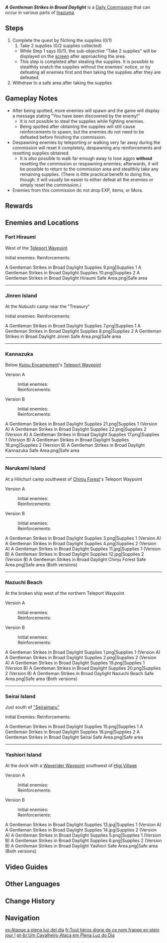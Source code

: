 {{Quest Infobox
|id             = 31060; 31061; 31062; 31063; 31064; 31065; 31066; 31067; 31068; 31069; 31210; 31211
|type           = Commission
|image          = Commission A Gentleman Strikes in Broad Daylight.png
|caption        = [[Seirai Island]] version
|summary        = The Traveler disrupts enemies' plans by stealing their supplies.
|startLocation  = [[Inazuma]]
|other          = *AR-Dependent Rewards
|region         = Inazuma
|characters     = Traveler
}}
'''''A Gentleman Strikes in Broad Daylight''''' is a [[Daily Commission]] that can occur in various parts of [[Inazuma]].

==Steps==
{{Quest Description|Some scoundrels are plotting ill, threatening the safety of the surrounding area. If you can sneak into their encampment and filch their supplies, you are sure to greatly reduce their strength.}}
#Complete the quest by filching the supplies (0/1)
##Take 2 supplies (0/2 supplies collected)
#*While Step 1 says (0/1), the sub-objective "Take 2 supplies" will be displayed on the [[screen]] after approaching the area.
#*This step is completed after stealing the supplies. It is possible to stealthily snatch the supplies without the enemies' notice, or by defeating all enemies first and then taking the supplies after they are defeated.
#Withdraw to a safe area after taking the supplies

==Gameplay Notes==
* After being spotted, more enemies will spawn and the game will display a message stating "You have been discovered by the enemy!"
** It is not possible to steal the supplies while fighting enemies.
** Being spotted after obtaining the supplies will still cause reinforcements to spawn, but the enemies do not need to be defeated before finishing the commission.
* Despawning enemies by teleporting or walking very far away during the commission will reset it completely, despawning any reinforcements and resetting supplies obtained.
** It is also possible to walk far enough away to lose aggro '''without''' resetting the commission or respawning enemies; afterwards, it will be possible to return to the commission area and stealthily take any remaining supplies. (There is little practical benefit to doing this, though; it will usually be easier to either defeat all the enemies or simply reset the commission.)
* Enemies from this commission do not drop EXP, items, or Mora.

==Rewards==
{{Commission Rewards|full}}

==Enemies and Locations==
===Fort Hiraumi===
;West of the [[Teleport Waypoint]]
Initial enemies: {{Enemy List|Treasure Hoarders: Scout*2;Treasure Hoarders: Handyman}}
Reinforcements: {{Enemy List|Treasure Hoarders: Cryo Potioneer;Treasure Hoarders: Electro Potioneer;Treasure Hoarders: Pyro Potioneer;Treasure Hoarders: Seaman}}
<gallery>
A Gentleman Strikes in Broad Daylight Supplies 9.png|Supplies 1
A Gentleman Strikes in Broad Daylight Supplies 10.png|Supplies 2
A Gentleman Strikes in Broad Daylight Hiraumi Safe Area.png|Safe area
</gallery>
----

===Jinren Island===
;At the Nobushi camp near the "Treasury"
Initial enemies: {{Enemy List|Nobushi: Kikouban*2;Nobushi: Jintouban}}
Reinforcements: {{Enemy List|Nobushi: Hitsukeban*2}}
<gallery>
A Gentleman Strikes in Broad Daylight Supplies 7.png|Supplies 1
A Gentleman Strikes in Broad Daylight Supplies 8.png|Supplies 2
A Gentleman Strikes in Broad Daylight Jinren Safe Area.png|Safe area
</gallery>
----

===Kannazuka===
;Below [[Kujou Encampment]]'s [[Teleport Waypoint]]
Version A
:Initial enemies: {{Enemy List|Treasure Hoarders: Crusher;Treasure Hoarders: Gravedigger;Treasure Hoarders: Handyman;Treasure Hoarders: Pugilist}}
:Reinforcements: {{Enemy List|Treasure Hoarders: Cryo Potioneer;Treasure Hoarders: Electro Potioneer;Treasure Hoarders: Hydro Potioneer;Treasure Hoarders: Pyro Potioneer}}

Version B
:Initial enemies: {{Enemy List|Treasure Hoarders: Scout*3}}
:Reinforcements: {{Enemy List|Treasure Hoarders: Crusher*2;Treasure Hoarders: Handyman;Treasure Hoarders: Pugilist}}

<gallery>
A Gentleman Strikes in Broad Daylight Supplies 21.png|Supplies 1 (Version A)
A Gentleman Strikes in Broad Daylight Supplies 22.png|Supplies 2 (Version A)
A Gentleman Strikes in Broad Daylight Supplies 17.png|Supplies 1 (Version B)
A Gentleman Strikes in Broad Daylight Supplies 18.png|Supplies 2 (Version B)
A Gentleman Strikes in Broad Daylight Kannazuka Safe Area.png|Safe area
</gallery>

----

===Narukami Island===
;At a Hilichurl camp southwest of [[Chinju Forest]]'s Teleport Waypoint
Version A
:Initial enemies: {{Enemy List|Wooden Shield Hilichurl Guard*2;Electro Abyss Mage}}
:Reinforcements: {{Enemy List|Electro Hilichurl Shooter;Pyro Hilichurl Shooter;Blazing Axe Mitachurl}}

Version B
:Initial enemies: {{Enemy List|Wooden Shield Hilichurl Guard*2;Pyro Hilichurl Shooter}}
:Reinforcements: {{Enemy List|Electro Hilichurl Grenadier;Hilichurl Grenadier;Crackling Axe Mitachurl}}
<gallery>
A Gentleman Strikes in Broad Daylight Supplies 3.png|Supplies 1 (Version A)
A Gentleman Strikes in Broad Daylight Supplies 4.png|Supplies 2 (Version A)
A Gentleman Strikes in Broad Daylight Supplies 11.jpg|Supplies 1 (Version B)
A Gentleman Strikes in Broad Daylight Supplies 12.jpg|Supplies 2 (Version B)
A Gentleman Strikes in Broad Daylight Chinju Forest Safe Area.png|Safe area (Both versions)
</gallery>
----

===Nazuchi Beach===
{{Stub|Version B enemies require double-checking}}
;At the broken ship west of the northern Teleport Waypoint

Version A
:Initial enemies: {{Enemy List|Nobushi: Hitsukeban;Nobushi: Jintouban}}
:Reinforcements: {{Enemy List|Nobushi: Kikouban;Kairagi: Dancing Thunder}}

Version B
:Initial enemies: {{Enemy List|Nobushi: Jintouban*3}}
:Reinforcements: {{Enemy List|Nobushi: Kikouban;Nobushi: Hitsukeban}}
<gallery>
A Gentleman Strikes in Broad Daylight Supplies 1.png|Supplies 1 (Version A)
A Gentleman Strikes in Broad Daylight Supplies 2.png|Supplies 2 (Version A)
A Gentleman Strikes in Broad Daylight Supplies 19.png|Supplies 1 (Version B)
A Gentleman Strikes in Broad Daylight Supplies 20.png|Supplies 2 (Version B)
A Gentleman Strikes in Broad Daylight Nazuchi Beach Safe Area.png|Safe area (Both versions)
</gallery>
----

===Seirai Island===
;Just south of [["Seiraimaru"]]
Initial Enemies: {{Enemy List|Fatui Anemoboxer Vanguard;Fatui Geochanter Bracer}}
Reinforcements: {{Enemy List|Fatui Cryogunner Legionnaire;Fatui Hydrogunner Legionnaire}}
<gallery>
A Gentleman Strikes in Broad Daylight Supplies 15.png|Supplies 1
A Gentleman Strikes in Broad Daylight Supplies 16.png|Supplies 2
A Gentleman Strikes in Broad Daylight Seirai Safe Area.png|Safe area
</gallery>
----

===Yashiori Island===
;At the dock with a [[Waverider Waypoint]] southwest of [[Higi Village]]
Version A
:Initial enemies: {{Enemy List|Fatui Anemoboxer Vanguard;Fatui Cryogunner Legionnaire}}
:Reinforcements: {{Enemy List|Fatui Hydrogunner Legionnaire;Fatui Geochanter Bracer}}

Version B
:Initial enemies: {{Enemy List|Fatui Anemoboxer Vanguard;Fatui Geochanter Bracer}}
:Reinforcements: {{Enemy List|Fatui Electrohammer Vanguard;Fatui Pyroslinger Bracer}}
<gallery>
A Gentleman Strikes in Broad Daylight Supplies 13.jpg|Supplies 1 (Version A)
A Gentleman Strikes in Broad Daylight Supplies 14.jpg|Supplies 2 (Version A)
A Gentleman Strikes in Broad Daylight Supplies 5.png|Supplies 1 (Version B)
A Gentleman Strikes in Broad Daylight Supplies 6.png|Supplies 2 (Version B)
A Gentleman Strikes in Broad Daylight Yashiori Safe Area.png|Safe area (Both versions)
</gallery>

==Video Guides==
{{EVT
|video1   = https://youtu.be/U7Se9jHBZQk
|caption1 = A Gentleman Strikes in Daylight (Nazuchi Beach) Guide
}}

==Other Languages==
{{Other Languages
|en      = A Gentleman Strikes in Broad Daylight
|zhs     = 君子白日闯
|zhs_rm  = Jūnzǐ Báirì Chuǎng
|zht     = 君子白日闖
|zht_rm  = Jūnzǐ Báirì Chuǎng
|zh_tl   = A Gentleman Charges in Broad Daylight
|ja      = 白日に来たる君子
|ja_rm   = Hakujitsu ni Kitaru Kunshi
|ja_tl   = A Gentleman Coming in Broad Daylight
|ko      = 낮도둑
|ko_tl   = A Noonday Thief
|es      = Ataque a plena luz del día
|es_tl   = Attack in Broad Daylight
|fr      = {{MC|m=Tout héros|f=Toute héroïne|fr}} digne de ce nom frappe en plein jour !
|fr_tl   = Any Decent Hero (M/F) Strikes in Broad Daylight!
|ru      = Благородный муж атакует средь бела дня
|ru_tl   = A Noble Man Attacks in Broad Daylight
|th      = ผู้รุกรานใต้ฟ้ากว้าง
|th_rm   = Phuruk-ran Tai Fa Kwang
|th_tl   = An Assailant Under the Vast Sky
|vi      = Quân Tử Ngoài Sáng
|vi_tl   = 
|de      = Ein Edelmann schlägt offen zu
|de_tl   = A Gentleman Strikes Openly
|id      = Seorang Pahlawan Menyerang di Siang Bolong
|id_tl   = A Hero Attacks in Broad Daylight
|pt      = {{MC|m=Um Cavalheiro|f=Uma Cavalheira|pt}} Ataca em Plena Luz do Dia
|pt_tl   = A Knight (M/F) Attacks in Broad Daylight
|tr      = Centilmen Dediğin Güpegündüz Saldırır
|tr_tl   = 
|it      = Chi ha onore attacca allo scoperto
|it_tl   = Those Who Have Honor Strike Without Cover
}}

==Change History==
{{Change History|2.0}}

==Navigation==
{{Commission Navbox|Basic}}

[[es:Ataque a plena luz del día]]
[[fr:Tout héros digne de ce nom frappe en plein jour !]]
[[pt-br:Um Cavalheiro Ataca em Plena Luz do Dia]]